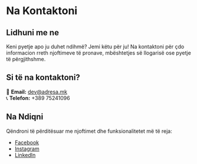 # Na Kontaktoni

## Lidhuni me ne

Keni pyetje apo ju duhet ndihmë? Jemi këtu për ju! Na kontaktoni për çdo informacion rreth njoftimeve të pronave, mbështetjes së llogarisë ose pyetje të përgjithshme.

## Si të na kontaktoni?

📧 **Email:** [dev@adresa.mk](mailto:dev@adresa.mk)  
📞 **Telefon:** +389 75241096

## Na Ndiqni

Qëndroni të përditësuar me njoftimet dhe funksionalitetet më të reja:

- [Facebook](https://www.facebook.com/adresamacedonia)
- [Instagram](https://www.instagram.com/adresa.mk)
- [LinkedIn](https://www.linkedin.com/company/adresa.mk/)
